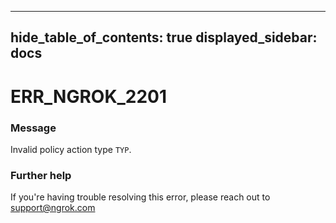 

---
hide_table_of_contents: true
displayed_sidebar: docs
---


# ERR_NGROK_2201

### Message
Invalid policy action type `TYP`.

<ErrorDetails />



### Further help
If you're having trouble resolving this error, please reach out to [support@ngrok.com](mailto:support@ngrok.com?subject=Help%20with%20ERR_NGROK_2201)

